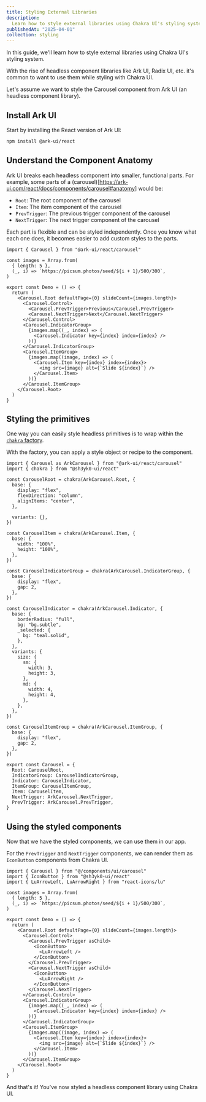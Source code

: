 ```yaml
---
title: Styling External Libraries
description:
  Learn how to style external libraries using Chakra UI's styling system
publishedAt: "2025-04-01"
collection: styling
---
```


In this guide, we'll learn how to style external libraries using Chakra UI's
styling system.

With the rise of headless component libraries like Ark UI, Radix UI, etc. it's
common to want to use them while styling with Chakra UI.

Let's assume we want to style the Carousel component from Ark UI (an headless
component library).

## Install Ark UI

Start by installing the React version of Ark UI:

```bash
npm install @ark-ui/react
```

## Understand the Component Anatomy

Ark UI breaks each headless component into smaller, functional parts. For
example, some parts of a
(carousel)[https://ark-ui.com/react/docs/components/carousel#anatomy] would be:

- `Root`: The root component of the carousel
- `Item`: The item component of the carousel
- `PrevTrigger`: The previous trigger component of the carousel
- `NextTrigger`: The next trigger component of the carousel

Each part is flexible and can be styled independently. Once you know what each
one does, it becomes easier to add custom styles to the parts.

```tsx
import { Carousel } from "@ark-ui/react/carousel"

const images = Array.from(
  { length: 5 },
  (_, i) => `https://picsum.photos/seed/${i + 1}/500/300`,
)

export const Demo = () => {
  return (
    <Carousel.Root defaultPage={0} slideCount={images.length}>
      <Carousel.Control>
        <Carousel.PrevTrigger>Previous</Carousel.PrevTrigger>
        <Carousel.NextTrigger>Next</Carousel.NextTrigger>
      </Carousel.Control>
      <Carousel.IndicatorGroup>
        {images.map((_, index) => (
          <Carousel.Indicator key={index} index={index} />
        ))}
      </Carousel.IndicatorGroup>
      <Carousel.ItemGroup>
        {images.map((image, index) => (
          <Carousel.Item key={index} index={index}>
            <img src={image} alt={`Slide ${index}`} />
          </Carousel.Item>
        ))}
      </Carousel.ItemGroup>
    </Carousel.Root>
  )
}
```

## Styling the primitives

One way you can easily style headless primitives is to wrap within the
[`chakra` factory](https://www.chakra-ui.com/docs/styling/chakra-factory).

With the factory, you can apply a style object or recipe to the component.

```tsx title="components/ui/carousel.tsx"
import { Carousel as ArkCarousel } from "@ark-ui/react/carousel"
import { chakra } from "@sh3yk0-ui/react"

const CarouselRoot = chakra(ArkCarousel.Root, {
  base: {
    display: "flex",
    flexDirection: "column",
    alignItems: "center",
  },

  variants: {},
})

const CarouselItem = chakra(ArkCarousel.Item, {
  base: {
    width: "100%",
    height: "100%",
  },
})

const CarouselIndicatorGroup = chakra(ArkCarousel.IndicatorGroup, {
  base: {
    display: "flex",
    gap: 2,
  },
})

const CarouselIndicator = chakra(ArkCarousel.Indicator, {
  base: {
    borderRadius: "full",
    bg: "bg.subtle",
    _selected: {
      bg: "teal.solid",
    },
  },
  variants: {
    size: {
      sm: {
        width: 3,
        height: 3,
      },
      md: {
        width: 4,
        height: 4,
      },
    },
  },
})

const CarouselItemGroup = chakra(ArkCarousel.ItemGroup, {
  base: {
    display: "flex",
    gap: 2,
  },
})

export const Carousel = {
  Root: CarouselRoot,
  IndicatorGroup: CarouselIndicatorGroup,
  Indicator: CarouselIndicator,
  ItemGroup: CarouselItemGroup,
  Item: CarouselItem,
  NextTrigger: ArkCarousel.NextTrigger,
  PrevTrigger: ArkCarousel.PrevTrigger,
}
```

## Using the styled components

Now that we have the styled components, we can use them in our app.

For the `PrevTrigger` and `NextTrigger` components, we can render them as
`IconButton` components from Chakra UI.

```tsx title="pages/index.tsx"
import { Carousel } from "@/components/ui/carousel"
import { IconButton } from "@sh3yk0-ui/react"
import { LuArrowLeft, LuArrowRight } from "react-icons/lu"

const images = Array.from(
  { length: 5 },
  (_, i) => `https://picsum.photos/seed/${i + 1}/500/300`,
)

export const Demo = () => {
  return (
    <Carousel.Root defaultPage={0} slideCount={images.length}>
      <Carousel.Control>
        <Carousel.PrevTrigger asChild>
          <IconButton>
            <LuArrowLeft />
          </IconButton>
        </Carousel.PrevTrigger>
        <Carousel.NextTrigger asChild>
          <IconButton>
            <LuArrowRight />
          </IconButton>
        </Carousel.NextTrigger>
      </Carousel.Control>
      <Carousel.IndicatorGroup>
        {images.map((_, index) => (
          <Carousel.Indicator key={index} index={index} />
        ))}
      </Carousel.IndicatorGroup>
      <Carousel.ItemGroup>
        {images.map((image, index) => (
          <Carousel.Item key={index} index={index}>
            <img src={image} alt={`Slide ${index}`} />
          </Carousel.Item>
        ))}
      </Carousel.ItemGroup>
    </Carousel.Root>
  )
}
```

And that's it! You've now styled a headless component library using Chakra UI.
